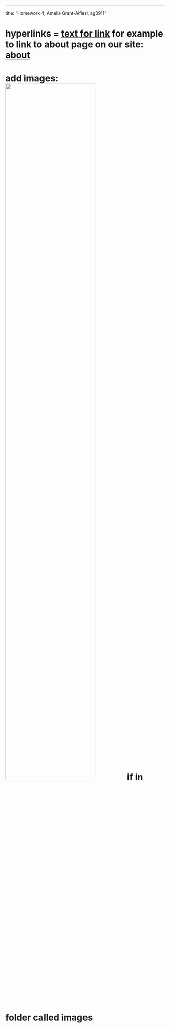 ---
title: "Homework 4, Amelia Grant-Alfieri, ag3911"

# hyperlinks = [text for link](address.of.link) for example to link to about page on our site: [about](about.html)

# add images: <img src="images/image.jpg" style="width:75%"> if in folder called images



